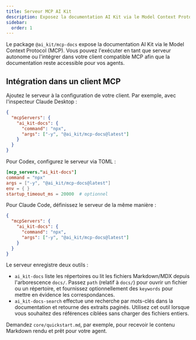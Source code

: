 ```yaml
---
title: Serveur MCP AI Kit
description: Exposez la documentation AI Kit via le Model Context Protocol
sidebar:
  order: 1
---
```


Le package `@ai_kit/mcp-docs` expose la documentation AI Kit via le Model Context Protocol (MCP). Vous pouvez l'exécuter en tant que serveur autonome ou l'intégrer dans votre client compatible MCP afin que la documentation reste accessible pour vos agents.

## Intégration dans un client MCP

Ajoutez le serveur à la configuration de votre client. Par exemple, avec l'inspecteur Claude Desktop :

```json
{
  "mcpServers": {
    "ai_kit-docs": {
      "command": "npx",
      "args": ["-y", "@ai_kit/mcp-docs@latest"]
    }
  }
}
```

Pour Codex, configurez le serveur via TOML :

```toml
[mcp_servers."ai_kit-docs"]
command = "npx"
args = ["-y", "@ai_kit/mcp-docs@latest"]
env = { }
startup_timeout_ms = 20000  # optionnel
```

Pour Claude Code, définissez le serveur de la même manière :

```json
{
  "mcpServers": {
    "ai_kit-docs": {
      "command": "npx",
      "args": ["-y", "@ai_kit/mcp-docs@latest"]
    }
  }
}
```

Le serveur enregistre deux outils :

- `ai_kit-docs` liste les répertoires ou lit les fichiers Markdown/MDX depuis l'arborescence `docs/`. Passez `path` (relatif à `docs/`) pour ouvrir un fichier ou un répertoire, et fournissez optionnellement des `keywords` pour mettre en évidence les correspondances.
- `ai_kit-docs-search` effectue une recherche par mots-clés dans la documentation et retourne des extraits paginés. Utilisez cet outil lorsque vous souhaitez des références ciblées sans charger des fichiers entiers.

Demandez `core/quickstart.md`, par exemple, pour recevoir le contenu Markdown rendu et prêt pour votre agent.
